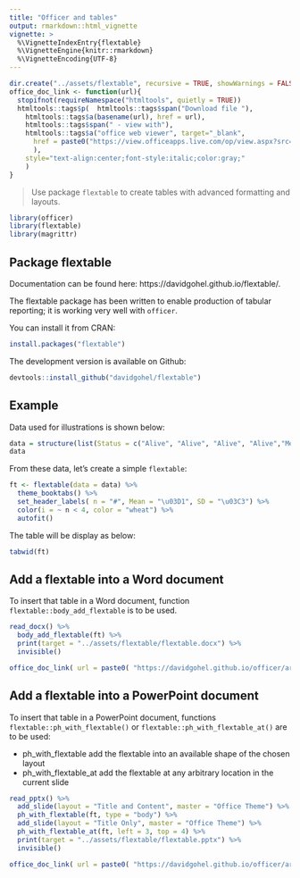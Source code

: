 ```yaml
---
title: "Officer and tables"
output: rmarkdown::html_vignette
vignette: >
  %\VignetteIndexEntry{flextable}
  %\VignetteEngine{knitr::rmarkdown}
  %\VignetteEncoding{UTF-8}
---
```



```r
dir.create("../assets/flextable", recursive = TRUE, showWarnings = FALSE)
office_doc_link <- function(url){
  stopifnot(requireNamespace("htmltools", quietly = TRUE))
  htmltools::tags$p(  htmltools::tags$span("Download file "),
    htmltools::tags$a(basename(url), href = url), 
    htmltools::tags$span(" - view with"),
    htmltools::tags$a("office web viewer", target="_blank", 
      href = paste0("https://view.officeapps.live.com/op/view.aspx?src=", url)
      ), 
    style="text-align:center;font-style:italic;color:gray;"
    )
}
```

> Use package `flextable` to create tables with advanced formatting and layouts.

```r
library(officer)
library(flextable)
library(magrittr)
```


## Package flextable

Documentation can be found here: https://davidgohel.github.io/flextable/.

The flextable package has been written to enable production of tabular reporting; it is working very well with `officer`. 

You can install it from CRAN:

```r
install.packages("flextable")
```

The development version is available on Github:

```r
devtools::install_github("davidgohel/flextable")
```


## Example

Data used for illustrations is shown below:

```r
data = structure(list(Status = c("Alive", "Alive", "Alive", "Alive","Melanoma", "Melanoma","Melanoma", "Melanoma", "Non-melanoma","Non-melanoma", "Non-melanoma", "Non-melanoma"), Gender = c("Female","Female", "Male", "Male", "Female", "Female", "Male", "Male","Female", "Female", "Male", "Male"), Ulceration = c("Absent","Present", "Absent", "Present", "Absent", "Present", "Absent","Present", "Absent", "Present", "Absent", "Present"), n = c(68L,23L, 24L, 19L, 8L, 20L, 8L, 21L, 3L, 4L, 4L, 3L), Mean = c(1.693,2.972, 1.468, 4.319, 2.139, 4.724, 3.266, 5.143, 1.667, 3.302,2.42, 8.053), SD = c(2.004, 2.593, 1.719, 2.423, 1.184, 4.128,4.681, 2.862, 1.141, 3.713, 2.499, 4.019)), class = "data.frame", .Names = c("Status","Gender", "Ulceration", "n", "Mean", "SD"), row.names = c(NA,-12L))
data
```

From these data, let's create a simple `flextable`:

```r
ft <- flextable(data = data) %>% 
  theme_booktabs() %>% 
  set_header_labels( n = "#", Mean = "\u03D1", SD = "\u03C3") %>% 
  color(i = ~ n < 4, color = "wheat") %>% 
  autofit() 
```

The table will be display as below: 

```r
tabwid(ft)
```

## Add a flextable into a Word document 

To insert that table in a Word document, function `flextable::body_add_flextable` is to be used.

```r
read_docx() %>% 
  body_add_flextable(ft) %>% 
  print(target = "../assets/flextable/flextable.docx") %>% 
  invisible()
```


```r
office_doc_link( url = paste0( "https://davidgohel.github.io/officer/articles/", "assets/flextable/flextable.docx" ) )
```

## Add a flextable into a PowerPoint document 

To insert that table in a PowerPoint document, functions `flextable::ph_with_flextable()` or `flextable::ph_with_flextable_at()` are to be used:

- ph_with_flextable add the flextable into an available shape of the chosen layout
- ph_with_flextable_at add the flextable at any arbitrary location in the current slide

```r
read_pptx() %>% 
  add_slide(layout = "Title and Content", master = "Office Theme") %>% 
  ph_with_flextable(ft, type = "body") %>% 
  add_slide(layout = "Title Only", master = "Office Theme") %>% 
  ph_with_flextable_at(ft, left = 3, top = 4) %>% 
  print(target = "../assets/flextable/flextable.pptx") %>% 
  invisible()
```


```r
office_doc_link( url = paste0( "https://davidgohel.github.io/officer/articles/", "assets/flextable/flextable.pptx" ) )
```



